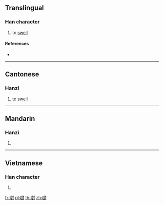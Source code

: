 {{character info/new}}
==Translingual==

===Han character===
{{Han char|rn=30|rad=口|as=14|sn=17|four=|canj=RTGI,XRTGI|ids=⿰口對}}

# {{lb|mul|Cantonese}} to [[swell]]

====References====
* {{Han ref|kx=0212.010|dkj=04465|dj=0434.340|hdz=10696.070|uh=5689|ud=22153}}

----

==Cantonese==

===Hanzi===
{{yue-hanzi|jyut=[[deoi3]]|y=deui3}}

# to [[swell]]

----

==Mandarin==

===Hanzi===
{{cmn-hanzi|pin=[[duō]] ([[duo1]])|wg=to<sup>1</sup>}}

# {{defn|lang=cmn|sort=口14}}

----

==Vietnamese==

===Han character===
{{vi-hantu|[[dối]]|rs=口14}}

# {{defn|lang=vi|sort=口14}}

[[fr:嚉]]
[[pl:嚉]]
[[th:嚉]]
[[zh:嚉]]